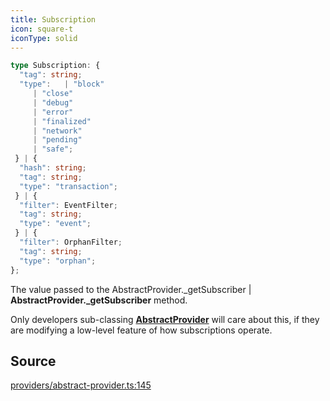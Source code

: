 ```yaml
---
title: Subscription
icon: square-t
iconType: solid
---
```


```ts
type Subscription: {
  "tag": string;
  "type":   | "block"
     | "close"
     | "debug"
     | "error"
     | "finalized"
     | "network"
     | "pending"
     | "safe";
 } | {
  "hash": string;
  "tag": string;
  "type": "transaction";
 } | {
  "filter": EventFilter;
  "tag": string;
  "type": "event";
 } | {
  "filter": OrphanFilter;
  "tag": string;
  "type": "orphan";
};
```

The value passed to the AbstractProvider._getSubscriber | **AbstractProvider._getSubscriber** method.

Only developers sub-classing [**AbstractProvider**](/sdk/content/classes/AbstractProvider) will care about this, if they are
modifying a low-level feature of how subscriptions operate.

## Source

[providers/abstract-provider.ts:145](https://github.com/dominant-strategies/quais-6.js/blob/e281b3ca939b91260332b67ef4ba6e8b0a3d4134/src/providers/abstract-provider.ts#L145)
